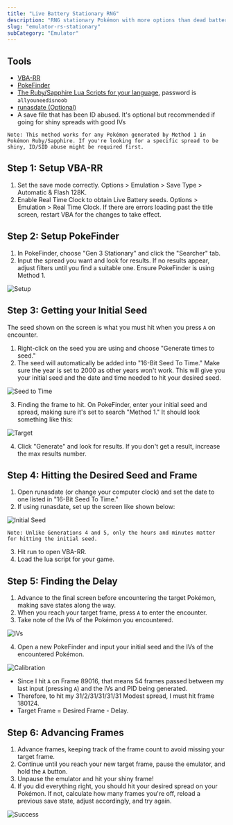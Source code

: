 ```yaml
---
title: "Live Battery Stationary RNG"
description: "RNG stationary Pokémon with more options than dead battery"
slug: "emulator-rs-stationary"
subCategory: "Emulator"
---
```


## Tools

- [VBA-RR](https://code.google.com/archive/p/vba-rerecording/downloads)
- [PokeFinder](https://github.com/Admiral-Fish/PokeFinder/releases)
- [The Ruby/Sapphire Lua Scripts for your language](http://pokerng.forumcommunity.net/?t=56443955), password is `allyouneedisnoob`
- [runasdate (Optional)](https://www.nirsoft.net/utils/run_as_date.html)
- A save file that has been ID abused. It's optional but recommended if going for shiny spreads with good IVs

```
Note: This method works for any Pokémon generated by Method 1 in Pokémon Ruby/Sapphire. If you're looking for a specific spread to be shiny, ID/SID abuse might be required first.
```

## Step 1: Setup VBA-RR

1. Set the save mode correctly. Options > Emulation > Save Type > Automatic & Flash 128K.
2. Enable Real Time Clock to obtain Live Battery seeds. Options > Emulation > Real Time Clock. If there are errors loading past the title screen, restart VBA for the changes to take effect.

## Step 2: Setup PokeFinder

1. In PokeFinder, choose "Gen 3 Stationary" and click the "Searcher" tab.
2. Input the spread you want and look for results. If no results appear, adjust filters until you find a suitable one. Ensure PokeFinder is using Method 1.

![Setup](/images/Ruby-Sapphire/Stationary/Setup.png)

## Step 3: Getting your Initial Seed

The seed shown on the screen is what you must hit when you press `A` on encounter.

1. Right-click on the seed you are using and choose "Generate times to seed."
2. The seed will automatically be added into "16-Bit Seed To Time." Make sure the year is set to 2000 as other years won't work. This will give you your initial seed and the date and time needed to hit your desired seed.

![Seed to Time](/images/Ruby-Sapphire/Stationary/Seed-to-Time.png)

3. Finding the frame to hit. On PokeFinder, enter your initial seed and spread, making sure it's set to search "Method 1." It should look something like this:

![Target](/images/Ruby-Sapphire/Stationary/Target.png)

4. Click "Generate" and look for results. If you don't get a result, increase the max results number.

## Step 4: Hitting the Desired Seed and Frame

1. Open runasdate (or change your computer clock) and set the date to one listed in "16-Bit Seed To Time."
2. If using runasdate, set up the screen like shown below:

![Initial Seed](/images/Ruby-Sapphire/Stationary/Initial-Seed.png)

```
Note: Unlike Generations 4 and 5, only the hours and minutes matter for hitting the initial seed.
```

3. Hit run to open VBA-RR.
4. Load the lua script for your game.

## Step 5: Finding the Delay

1. Advance to the final screen before encountering the target Pokémon, making save states along the way.
2. When you reach your target frame, press `A` to enter the encounter.
3. Take note of the IVs of the Pokémon you encountered.

![IVs](/images/Ruby-Sapphire/Stationary/IVs.png)

4. Open a new PokeFinder and input your initial seed and the IVs of the encountered Pokémon.

![Calibration](/images/Ruby-Sapphire/Stationary/Calibration.png)

- Since I hit `A` on Frame 89016, that means 54 frames passed between my last input (pressing `A`) and the IVs and PID being generated.
- Therefore, to hit my 31/2/31/31/31/31 Modest spread, I must hit frame 180124.
- Target Frame = Desired Frame - Delay.

## Step 6: Advancing Frames

1. Advance frames, keeping track of the frame count to avoid missing your target frame.
2. Continue until you reach your new target frame, pause the emulator, and hold the `A` button.
3. Unpause the emulator and hit your shiny frame!
4. If you did everything right, you should hit your desired spread on your Pokémon. If not, calculate how many frames you're off, reload a previous save state, adjust accordingly, and try again.

![Success](/images/Ruby-Sapphire/Stationary/Success.png)
